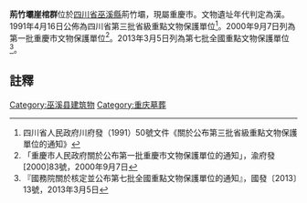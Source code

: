 {{msg:四川省文物保護單位
|名稱 = 荊竹壩崖棺群
|編號 = 102
|圖片 = 
|級別 = S3
|分類 = 
|時代 = [[漢代|漢代]]
|地点 = [[四川省|四川省]][[巫溪縣|巫溪縣]]荊竹壩
|坐標 =
|登錄 = 1991年4月16日
}}
{{msg:重慶市文物保護單位
|名稱 = 荊竹壩岩棺群
|編號 = 13
|圖片 = 
|級別 = 5
|分類 = 
|時代 = 漢代
|地点 = [[巫溪縣|巫溪縣]]荊竹壩
|坐標 = 
|登錄 = 2000年9月7日
}}
{{msg:重慶市文物保護單位
|名稱 = 荊竹壩岩棺群
|編號 = 643
|圖片 = 
|級別 = 107
|分類 = 
|時代 = 戰國至漢
|地点 = [[重慶市|重慶市]][[巫溪縣|巫溪縣]]
|坐標 =
|登錄 = 2013年3月5日
}}
'''荊竹壩崖棺群'''位於[[四川省|四川省]][[巫溪縣|巫溪縣]]荊竹壩，現屬重慶市。文物遺址年代判定為漢。1991年4月16日公佈為四川省第三批省級重點文物保護單位<ref>四川省人民政府川府發（1991）50號文件《關於公布第三批省級重點文物保護單位的通知》</ref>。2000年9月7日列為第一批重慶市文物保護單位<ref>「重慶市人民政府關於公布第一批重慶市文物保護單位的通知」，渝府發[2000]83號，2000年9月7日</ref>。2013年3月5日列為第七批全國重點文物保護單位<ref>『國務院關於核定並公布第七批全國重點文物保護單位的通知』，國發〔2013〕13號，2013年3月5日</ref>。

==註釋==
{{reflist}}

{{文物保護單位小作品}}
[[Category:巫溪县建筑物|Category:巫溪县建筑物]]
[[Category:重庆墓葬|Category:重庆墓葬]]